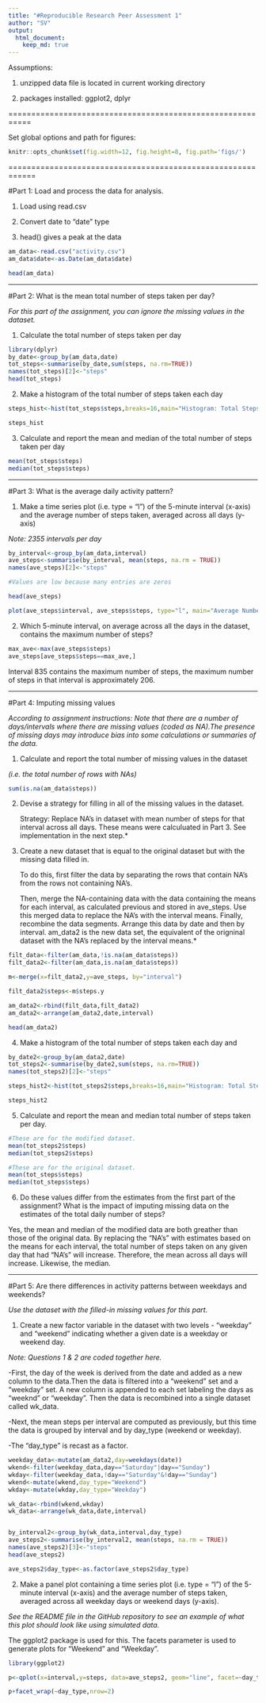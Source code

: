 ```yaml
---
title: "#Reproducible Research Peer Assessment 1"
author: "SV"
output: 
  html_document:
    keep_md: true
---
```


Assumptions:

1.  unzipped data file is located in current working directory

2.  packages installed:  ggplot2, dplyr

===========================================================

Set global options and path for figures:

```r
knitr::opts_chunk$set(fig.width=12, fig.height=8, fig.path='figs/')
```

============================================================

#Part 1: Load and process the data for analysis.

1.  Load using read.csv

2.  Convert date to "date" type

3.  head() gives a peak at the data

```r

am_data<-read.csv("activity.csv")
am_data$date<-as.Date(am_data$date)

head(am_data)

```

-----------------------------------------------------------

#Part 2: What is the mean total number of steps taken per day?

*For this part of the assignment, you can ignore the missing values in the dataset.*

1. Calculate the total number of steps taken per day


```r
library(dplyr)
by_date<-group_by(am_data,date)
tot_steps<-summarise(by_date,sum(steps, na.rm=TRUE))
names(tot_steps)[2]<-"steps"
head(tot_steps)

```


2. Make a histogram of the total number of steps taken each day

```r

steps_hist<-hist(tot_steps$steps,breaks=16,main="Histogram: Total Steps per Day", xlab="Daily Steps", col="green")

steps_hist

```


3. Calculate and report the mean and median of the total number of steps taken per day

```r
mean(tot_steps$steps)
median(tot_steps$steps)
```

------------------------------------------------------

#Part 3:  What is the average daily activity pattern?

1.  Make a time series plot (i.e. type = "l") of the 5-minute interval (x-axis) and the average number of steps taken, averaged across all days (y-axis)


*Note: 2355 intervals per day*

```r

by_interval<-group_by(am_data,interval)
ave_steps<-summarise(by_interval, mean(steps, na.rm = TRUE))
names(ave_steps)[2]<-"steps"

#Values are low because many entries are zeros

head(ave_steps)

plot(ave_steps$interval, ave_steps$steps, type="l", main="Average Number of Steps by Interval\n across All Days", xlab="Interval (in 5 min bins)", ylab="Ave # of Steps")

```

2.  Which 5-minute interval, on average across all the days in the dataset, contains the maximum number of steps?

```r

max_ave<-max(ave_steps$steps)
ave_steps[ave_steps$steps==max_ave,]

```

Interval 835 contains the maximum number of steps, the maximum number of steps in that interval is approximately 206.

---------------------------------

#Part 4:  Imputing missing values

*According to assignment instructions:  Note that there are a number of days/intervals where there are missing values (coded as NA).The presence of missing days may introduce bias into some calculations or summaries of the data.*

1.  Calculate and report the total number of missing values in the dataset 

*(i.e. the total number of rows with NAs)*


```r

sum(is.na(am_data$steps))

```



2.  Devise a strategy for filling in all of the missing values in the dataset. 


    Strategy:  Replace NA's in dataset with mean number of steps for that 
    interval across all days.  These means were calculuated in Part 3.  See 
    implementation in the next step.*


3.  Create a new dataset that is equal to the original dataset but with the 
missing data filled in.


    To do this, first filter the data by separating the rows that contain       NA's from the rows not containing NA's.


    Then, merge the NA-containing data with the data containing the means       for each interval, as calculated previous and stored in ave_steps.  Use     this merged data to replace the NA's with the interval means.  Finally,     recombine the data segments. Arrange this data by date and then by          interval.
am_data2 is the new data set, the equivalent of the origninal dataset with 
the NA's replaced by the interval means.*



```r

filt_data<-filter(am_data,!is.na(am_data$steps))
filt_data2<-filter(am_data,is.na(am_data$steps))

m<-merge(x=filt_data2,y=ave_steps, by="interval")

filt_data2$steps<-m$steps.y

am_data2<-rbind(filt_data,filt_data2)
am_data2<-arrange(am_data2,date,interval)

head(am_data2)

```




4.  Make a histogram of the total number of steps taken each day and 


```r

by_date2<-group_by(am_data2,date)
tot_steps2<-summarise(by_date2,sum(steps, na.rm=TRUE))
names(tot_steps2)[2]<-"steps"

steps_hist2<-hist(tot_steps2$steps,breaks=16,main="Histogram: Total Steps per Day\n NA's Replaced by Interval Means", xlab="Daily Steps", col="green")

steps_hist2

```




5.  Calculate and report the mean and median total number of steps taken per day. 


```r

#These are for the modified dataset.
mean(tot_steps2$steps)
median(tot_steps2$steps)

#These are for the original dataset.
mean(tot_steps$steps)
median(tot_steps$steps)

```



6.  Do these values differ from the estimates from the first part of the 
assignment? What is the impact of imputing missing data on the estimates of 
the total daily number of steps?



  Yes, the mean and median of the modified data are both greather than those
  of the original data.  By replacing the "NA's" with estimates based on the
  means for each interval, the total number of steps taken on any given day 
  that had "NA's" will increase.  Therefore, the mean across all days will 
  increase.  Likewise, the median.




----------------------------------------------------------------------


#Part 5:  Are there differences in activity patterns between weekdays and weekends?

  *Use the dataset with the filled-in missing values for this part.*


1.  Create a new factor variable in the dataset with two levels - "weekday" 
and "weekend" indicating whether a given date is a weekday or weekend day.


  *Note: Questions 1 & 2 are coded together here.*


  -First, the day of the week is derived from the date and added as a new 
  column to the data.Then the data is filtered into a "weekend" set and a 
  "weekday" set.  A new column is appended to each set labeling the days as 
  "weeknd" or "weekday".  Then the data is recombined into a single dataset 
  called wk_data.


  -Next, the mean steps per interval are computed as previously, but this      time the data is grouped by interval and by day_type (weekend or weekday).


  -The "day_type" is recast as a factor.


```r

weekday_data<-mutate(am_data2,day=weekdays(date))
wkend<-filter(weekday_data,day=="Saturday"|day=="Sunday")
wkday<-filter(weekday_data,!day=="Saturday"&!day=="Sunday")
wkend<-mutate(wkend,day_type="Weekend")
wkday<-mutate(wkday,day_type="Weekday")

wk_data<-rbind(wkend,wkday)
wk_data<-arrange(wk_data,date,interval)


by_interval2<-group_by(wk_data,interval,day_type)
ave_steps2<-summarise(by_interval2, mean(steps, na.rm = TRUE))
names(ave_steps2)[3]<-"steps"
head(ave_steps2)

ave_steps2$day_type<-as.factor(ave_steps2$day_type)

```




2.  Make a panel plot containing a time series plot (i.e. type = "l") 
of the 5-minute interval (x-axis) and the average number of steps taken, 
averaged across all weekday days or weekend days (y-axis). 


  *See the README file in the GitHub repository to see an example of what     this plot should look like using simulated data.*


  The ggplot2 package is used for this.  The facets parameter is used to 
  generate plots for "Weekend" and "Weekday".



```r

library(ggplot2)

p<-qplot(x=interval,y=steps, data=ave_steps2, geom="line", facet=~day_type, ylab="Number of Steps")

p+facet_wrap(~day_type,nrow=2)



```


